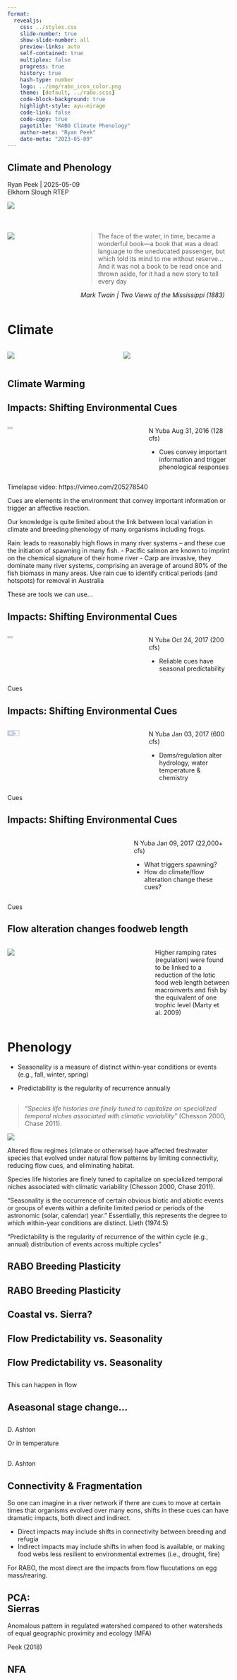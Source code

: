 ```yaml
---
format: 
  revealjs:
    css: ../styles.css
    slide-number: true
    show-slide-number: all
    preview-links: auto
    self-contained: true
    multiplex: false
    progress: true
    history: true
    hash-type: number
    logo: ../img/rabo_icon_color.png
    theme: [default, ../rabo.scss]
    code-block-background: true
    highlight-style: ayu-mirage
    code-link: false
    code-copy: true
    pagetitle: "RABO Climate Phenology"
    author-meta: "Ryan Peek"
    date-meta: "2023-05-09"
---
```


::: {.my-title}
# [Climate]{.orange} and [Phenology]{.blue}

::: {.my-grey}
[Ryan Peek | 2025-05-09]{}<br />
[Elkhorn Slough RTEP]{}
:::

![](../img/rabo_adult_dark_transparent.png){.absolute bottom=0 right=0}
:::


# 

::: {.columns .pv4}
::: {.column width="30%"}
::: {.tc}
![](../img/rp_01.jpg)
:::
:::

::: {.column width="70%"}

 > The face of the water, in time, became a wonderful book—a book that was a dead language to the uneducated passenger, but which told its mind to me without reserve… And it was not a book to be read once and thrown aside, for it had a new story to tell every day
 
[*Mark Twain | Two Views of the Mississippi (1883)*]{.gray}

:::
:::

# Climate {.smaller background-color="#000000"}

::: {.columns}

::: {.column width="50%"}
![](../img/shasta_dry.png){.fragment}
:::
::: {.column width="50%"}
![](../img/farside_ball_thru_fish_bowl.png){.fragment}
:::
:::

## Climate Warming {.smaller background-color="#FFFFFF" background-image="https://static01.nyt.com/images/2019/02/13/learning/NightTemperaturesLN/NightTemperaturesLN-jumbo.png?quality=75&auto=webp" background-size="contain" background-position="center"}

## {background-image="https://static01.nyt.com/images/2019/02/26/learning/AmericansClimateChangeLN/AmericansClimateChangeLN-superJumbo.png?quality=75&auto=webp" background-position="center bottom" background-size="contain" background-color="#FFFFFF"}

## { background-image="../img/UCLA-Whiplash-Graphic-042018.jpg" background-position="center" background-size="contain" background-color="#FFFFFF"}

## { background-image="../img/ucla-ar-02-080220-final-scaled_zoom.jpg" background-position="center" background-size="contain" background-color="#FFFFFF"}

## Impacts: Shifting Environmental Cues {.smaller background-image="../img/peek_phenology_nfy_2016-08-31_128cfs.jpg" background-size="contain" background-position="center top" background-color="#000000"}

::: {.columns}
::: {.column width="62%"}

![](../img/rabo_late_gos_yoy.jpg){.br-100 .fragment fragment-index=2 .absolute left=0 bottom=0 width=20%}
:::
::: {.column width="38%"}

N Yuba Aug 31, 2016 (128 cfs)

::: {.fragment fragment-index=1}
 - Cues convey important information and trigger phenological responses
:::

:::
:::

::: footer

[Timelapse video: https://vimeo.com/205278540]{.white}

:::

::: notes
Cues are elements in the environment that convey important information or trigger an affective reaction.

Our knowledge is quite limited about the link between local variation in climate and breeding phenology of many organisms including frogs.

Rain: leads to reasonably high flows in many river systems – and these cue the initiation of spawning in many fish.
 - Pacific salmon are known to imprint on the chemical signature of their home river
 - Carp are invasive, they dominate many river systems, comprising an average of around 80% of the fish biomass in many areas. Use rain cue to identify critical periods (and hotspots) for removal in Australia 

These are tools we can use...

:::


## Impacts: Shifting Environmental Cues {.smaller background-image="../img/peek_phenology_nfy_2017-10-24_200cfs.jpg" background-size="contain" background-position="center top" background-color="#000000"}

::: {.columns}
::: {.column width="62%"}

![](../img/rabo_juveniles.jpg){.br-100 .fragment fragment-index=2 .absolute left=0 bottom=0 width=20%}
:::
::: {.column width="38%"}

N Yuba Oct 24, 2017 (200 cfs)

::: {.fragment fragment-index=1}
 - Reliable cues have seasonal predictability
:::

:::
:::

::: footer
Cues
:::


## Impacts: Shifting Environmental Cues {.smaller background-image="../img/peek_phenology_nfy_2017-01-03_600cfs.jpg" background-size="contain" background-position="center top" background-color="#000000"}

::: {.columns}
::: {.column width="62%"}
![](../img/rabo_overwintering.jpg){.br-100 .fragment fragment-index=2 .absolute left=0 bottom=0 width=30%}
:::
::: {.column width="38%"}

N Yuba Jan 03, 2017 (600 cfs)

::: {.fragment fragment-index=1}
 - Dams/regulation alter hydrology, water temperature & chemistry
:::

:::
:::

::: footer

Cues

:::

## Impacts: Shifting Environmental Cues {.smaller background-image="../img/peek_phenology_nfy_2017-01-09_22kcfs.jpg" background-size="contain" background-position="center top" background-color="#000000"}

::: {.columns}
::: {.column width="55%"}

:::
::: {.column width="45%"}

N Yuba Jan 09, 2017 (22,000+ cfs)

::: {.fragment fragment-index=1}

 - What triggers spawning?
 - How do climate/flow alteration change these cues?

:::

:::
:::

::: footer

Cues

:::

## Flow alteration changes foodweb length {.smaller visibility="hidden"}

::: {.columns}
::: {.column width="65%"}

![](../img/macneale_et_al_2010.png){.tc}
:::
::: {.column width="35%"}

Higher ramping rates (regulation) were found to be linked to a reduction of the lotic food web length between macroinverts and fish by the equivalent of one trophic level  (Marty et al. 2009)

:::
:::

# Phenology { background-color="#000000"}

 - [Seasonality]{.light-blue} is a measure of distinct within-year conditions or events (e.g., fall, winter, spring)

 - [Predictability]{.orange} is the regularity of recurrence annually

## { background-color="#000000"}

 > ["*Species life histories are finely tuned to capitalize on specialized temporal niches associated with climatic variability*" (Chesson 2000, Chase 2011).]{.white} 

![](../img/rabo_stoic.jpg){fig-align="center"}

::: notes

Altered flow regimes (climate or otherwise) have affected freshwater species that evolved under natural flow patterns by limiting connectivity, reducing flow cues, and eliminating habitat.

Species life histories are finely tuned to capitalize on specialized temporal niches associated with climatic variability (Chesson 2000, Chase 2011). 

“Seasonality is the occurrence of certain obvious biotic and abiotic events or groups of events within a definite limited period or periods of the astronomic (solar, calendar) year.” Essentially, this represents the degree to which within-year conditions are distinct. Lieth (1974:5)

“Predictability is the regularity of recurrence of the within cycle (e.g., annual) distribution of events across multiple cycles”
:::

## RABO Breeding Plasticity {.smaller background-image="../img/nfa_initiation_of_oviposition.png" background-size="74%" background-position="center bottom" background-color="#FFFFFF"}

## RABO Breeding Plasticity {.smaller background-image="../img/nfa_hydrovariation_2011.png" background-size="90%" background-position="center bottom" background-color="#FFFFFF"}

## {.smaller background-image="../img/nfa_hydrovariation_2012.png" background-size="90%" background-position="center bottom" background-color="#FFFFFF"}

## {.smaller background-image="../img/nfa_hydrovariation_2013.png" background-size="90%" background-position="center bottom" background-color="#FFFFFF"}

## {.smaller background-image="../img/nfa_hydrovariation_2014.png" background-size="90%" background-position="center bottom" background-color="#FFFFFF"}

## {.smaller background-image="../img/nfa_hydrovariation_2015.png" background-size="90%" background-position="center bottom" background-color="#FFFFFF"}

## {.smaller background-image="../img/nfa_hydrovariation_2016.png" background-size="90%" background-position="center bottom" background-color="#FFFFFF"}

## {.smaller background-image="../img/nfa_hydrovariation_breeding_timing.png" background-size="90%" background-position="center" background-color="#FFFFFF"}


## Coastal vs. Sierra? {.smaller background-image="../img/rap_breeding_timing.png" background-size="75%" background-position="center bottom" background-color="#FFFFFF"}


## Flow Predictability vs. Seasonality {data-menu-title="Seasonality vs Predictability: Pre" .smaller background-image="../img/seasonality_predam.png" background-size="contain" background-position="center" background-color="#001B44"}

## Flow Predictability vs. Seasonality {data-menu-title="Seasonality vs Predictability: Post" .smaller background-image="../img/seasonality_postdam.png" background-size="contain" background-position="center" background-color="#001B44"}

## {background-image="../img/rubicon_asynchrony.png" background-size="contain" background-position="center" background-color="#FFFFFF"}

::: notes
This can happen in flow
:::

## Aseasonal stage change... {.smaller background-image="../img/aseasonal_cues_egg_stranding.png" background-size="80%" background-position="center" background-color="#FFFFFF"}


## {background-image="../img/ashton_trinity_rabo_breeding_timing.png" background-size="contain" background-position="center" background-color="#FFFFFF"}

::: footer
D. Ashton
:::

::: notes
Or in temperature
:::

## {background-image="../img/ashton_trinity_rabo_breeding_timing_pts.png" background-size="contain" background-position="center" background-color="#FFFFFF"}

::: footer
D. Ashton
:::

## Connectivity & Fragmentation {.smaller background-image="../img/fragmentation_glacial_scales.jpg" background-size="contain" background-position="center" background-color="#000000"}

::: notes
So one can imagine in a river network if there are cues to move at certain times that organisms evolved over many eons, shifts in these cues can have dramatic impacts, both direct and indirect.

 - Direct impacts may include shifts in connectivity between breeding and refugia
 - Indirect impacts may include shifts in when food is available, or making food webs less resilient to environmental extremes (i.e., drought, fire)

For RABO, the most direct are the impacts from flow flucutations on egg mass/rearing.

:::

## PCA: <br /> Sierras {.tr .smaller background-image="../img/peek_genetics_01.png" background-size="75%" background-position="center" background-color="#FFFFFF"}

::: notes
Anomalous pattern in regulated watershed compared to other watersheds of equal geographic proximity and ecology (MFA)
:::

::: footer
Peek (2018)
:::

## [NFA]{.blue} {.tr .smaller background-image="../img/peek_genetics_02_nfa.png" background-size="75%" background-position="center" background-color="#FFFFFF"}

<br/><br/>
<br/><br/>
<br/><br/>
<br/><br/>

<center>
- Unimpaired pattern is more <br/>mixed and less structured
</center>

::: footer
Peek (2018)
:::

## [MFA]{.dark-red} {.tr .smaller background-image="../img/peek_genetics_03_mfa.png" background-size="75%" background-position="center" background-color="#FFFFFF"}


::: footer
Peek (2018)
:::




## Summary

 - Flow can be a flexible spawning cue for phenology
 - Declining populations struggle with mismatches from flow alteration & climate change
 - These impacts may be exacerbated by...
 
::: {.columns}
::: {.column width="30%"}
![](../img/sk_image85.jpg){.br-100}
:::

::: {.column width="40%"}
![](../img/MosquitoFire_compress.jpg)
:::

::: {.column width="30%"}
![](../img/sk_01_algae_mat.png){.br-100}
:::
:::

# Pop Quiz!

## How many <br /> frogs do you see? {.smaller background-image="../img/rabo_on_wet_seep.jpg" background-size="contain" background-position="right" background-color="#000000"}

## How many <br /> frogs do you see? {.smaller background-image="../img/rabo_on_wet_seep_circled.jpg" background-size="contain" background-position="right" background-color="#000000"}

::: {.fragment}

 - Did you get 11?

:::



## Questions? {background-color="#111111" background-image="../img/artsy_datasheet_rabo.jpg" background-size="cover" background-position="bottom"}
